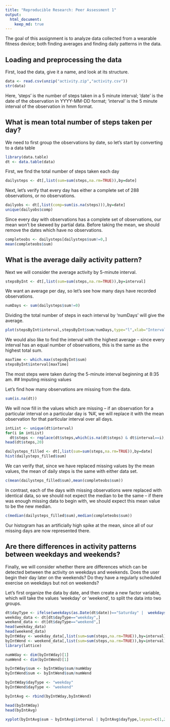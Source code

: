 ```yaml
---
title: "Reproducible Research: Peer Assessment 1"
output: 
  html_document:
    keep_md: true
---
```



The goal of this assignment is to analyze data collected from a wearable fitness device; both finding averages and finding daily patterns in the data.

## Loading and preprocessing the data

First, load the data, give it a name, and look at its structure.

```r
data <- read.csv(unzip("activity.zip","activity.csv"))
str(data)
```

Here, 'steps' is the number of steps taken in a 5 minute interval; 'date' is the date of the observation in YYYY-MM-DD format; 'interval' is the 5 minute interval of the observation in hmm format.


## What is mean total number of steps taken per day?

We need to first group the observations by date, so let's start by converting to a data table

```r
library(data.table)
dt <- data.table(data)
```

First, we find the total number of steps taken each day

```r
dailysteps <- dt[,list(sum=sum(steps,na.rm=TRUE)),by=date]
```

Next, let's verify that every day has either a complete set of 288 observations, or no observations.

```r
dailyobs <- dt[,list(comp=sum(is.na(steps))),by=date]
unique(dailyobs$comp)
```

Since every day with observations has a complete set of observations, our mean won't be skewed by partial data. Before taking the mean, we should remove the dates which have no observations.

```r
completeobs <- dailysteps[dailysteps$sum!=0,]
mean(completeobs$sum)
```



## What is the average daily activity pattern?

Next we will consider the average activity by 5-minute interval. 

```r
stepsByInt <- dt[,list(sum=sum(steps,na.rm=TRUE)),by=interval]
```

We want an average per day, so let's see how many days have recorded observations.

```r
numDays <- sum(dailysteps$sum!=0)
```

Dividing the total number of steps in each interval by 'numDays' will give the average.

```r
plot(stepsByInt$interval,stepsByInt$sum/numDays,type="l",xlab="Interval",ylab="Average steps per day")
```

We would also like to find the interval with the highest average -- since every interval has an equal number of observations, this is the same as the highest total sum.

```r
maxTime <- which.max(stepsByInt$sum)
stepsByInt$interval[maxTime]
```

The most steps were taken during the 5-minute interval beginning at 8:35 am.
## Imputing missing values

Let's find how many observations are missing from the data.

```r
sum(is.na(dt))
```

We will now fill in the values which are missing -- if an observation for a particular interval on a particular day is 'NA', we will replace it with the mean observation for that particular interval over all days.

```r
intList <- unique(dt$interval)
for(i in intList)
  dt$steps <- replace(dt$steps,which(is.na(dt$steps) & dt$interval==i),mean(dt$steps[dt$interval==i],na.rm=TRUE));
head(dt$steps,20)
```

```r
dailysteps_filled <- dt[,list(sum=sum(steps,na.rm=TRUE)),by=date]
hist(dailysteps_filled$sum)
```

We can verify that, since we have replaced missing values by the mean values, the mean of daily steps is the same with either data set.

```r
c(mean(dailysteps_filled$sum),mean(completeobs$sum))
```

In contrast, each of the days with missing observations were replaced with identical data, so we should not expect the median to be the same -- if there was enough missing data to begin with, we should expect this mean value to be the new median.

```r
c(median(dailysteps_filled$sum),median(completeobs$sum))
```

Our histogram has an artificially high spike at the mean, since all of our missing days are now represented there.


## Are there differences in activity patterns between weekdays and weekends?

Finally, we will consider whether there are differences which can be detected between the activity on weekdays and weekends. Does the user begin their day later on the weekends? Do they have a regularly scheduled exercise on weekdays but not on weekends? 

Let's first organize the data by date, and then create a new factor variable, which will take the values  'weekday' or 'weekend', to split the data into two groups. 

```r
dt$dayType <- ifelse(weekdays(as.Date(dt$date))=="Saturday" |  weekdays(as.Date(dt$date))=="Sunday","weekend","weekday")
weekday_data <- dt[dt$dayType=="weekday",]
weekend_data <- dt[dt$dayType=="weekend",]
head(weekday_data)
head(weekend_data)
byIntWday <- weekday_data[,list(sum=sum(steps,na.rm=TRUE)),by=interval]
byIntWend <- weekend_data[,list(sum=sum(steps,na.rm=TRUE)),by=interval]
library(lattice)

numWday <- dim(byIntWday)[1]
numWend <- dim(byIntWend)[1]

byIntWday$sum <- byIntWday$sum/numWday
byIntWend$sum <- byIntWend$sum/numWend

byIntWday$dayType <- "weekday"
byIntWend$dayType <- "weekend"

byIntAvg <- rbind(byIntWday,byIntWend)

head(byIntWday)
head(byIntAvg)

xyplot(byIntAvg$sum ~ byIntAvg$interval | byIntAvg$dayType,layout=c(1,2),type="l",xlab="Interval",ylab="Average steps per day")
```











